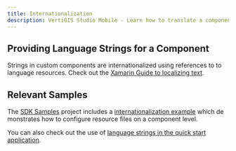 ```yaml
---
title: Internationalization
description: VertiGIS Studio Mobile - Learn how to translate a components user facing text
---
```



<TranslationCallout />

## Providing Language Strings for a Component

Strings in custom components are internationalized using references to to language resources. Check out the [Xamarin Guide to localizing text](https://docs.microsoft.com/en-us/xamarin/xamarin-forms/app-fundamentals/localization/text?pivots=windows#localize-text-in-xamarinforms).

## Relevant Samples

The [SDK Samples](sdk-samples.mdx) project includes a [internationalization example](https://github.com/geocortex/vertigis-mobile-samples/tree/master/Geocortex.Mobile.Samples/Geocortex.Mobile.Samples/Samples/Conceptual/Internationalization) which demonstrates how to configure resource files on a component level.

You can also check out the use of [language strings in the quick start application](https://github.com/geocortex/vertigis-mobile-quickstart/blob/master/App1/App1/AppResources.resx).
